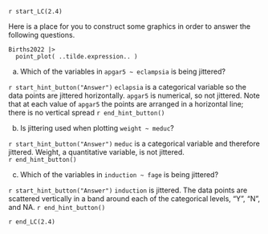 `r start_LC(2.4)`

Here is a place for you to construct some graphics in order to answer the following questions.

```webr-r
Births2022 |>
  point_plot( ..tilde.expression.. )
```

a. Which of the variables in `apgar5 ~ eclampsia` is being jittered?

`r start_hint_button("Answer")`
`eclapsia` is a categorical variable so the data points are jittered horizontally. `apgar5` is numerical, so not jittered. Note that at each value of `apgar5` the points are arranged in a horizontal line; there is no vertical spread 
`r end_hint_button()`

b. Is jittering used when plotting `weight ~ meduc`?

`r start_hint_button("Answer")`
`meduc` is a categorical variable and therefore jittered. Weight, a quantitative variable, is not jittered.  
`r end_hint_button()`

c. Which of the variables in `induction ~ fage` is being jittered?

`r start_hint_button("Answer")`
`induction` is jittered. The data points are scattered vertically in a band around each of the categorical levels, "Y", "N", and NA.
`r end_hint_button()`

`r end_LC(2.4)`
